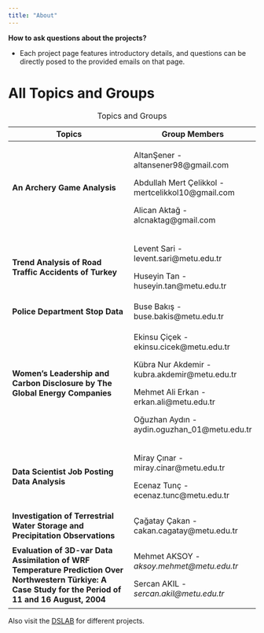 ```yaml
---
title: "About"
---
```


**How to ask questions about the projects?**

-   Each project page features introductory details, and questions can be directly posed to the provided emails on that page.

# All Topics and Groups

+-----------------------------------------------------------------------------------------------------------------------------------------------------------+----------------------------------------------------+
| Topics                                                                                                                                                    | Group Members                                      |
+===========================================================================================================================================================+====================================================+
| **An Archery Game Analysis**                                                                                                                              | AltanŞener - altansener98\@gmail.com               |
|                                                                                                                                                           |                                                    |
|                                                                                                                                                           | Abdullah Mert Çelikkol - mertcelikkol10\@gmail.com |
|                                                                                                                                                           |                                                    |
|                                                                                                                                                           | Alican Aktağ - alcnaktag\@gmail.com                |
+-----------------------------------------------------------------------------------------------------------------------------------------------------------+----------------------------------------------------+
| **Trend Analysis of Road Traffic Accidents of Turkey**                                                                                                    | Levent Sari - levent.sari\@metu.edu.tr             |
|                                                                                                                                                           |                                                    |
|                                                                                                                                                           | Huseyin Tan - huseyin.tan\@metu.edu.tr             |
+-----------------------------------------------------------------------------------------------------------------------------------------------------------+----------------------------------------------------+
| **Police Department Stop Data**                                                                                                                           | Buse Bakış - buse.bakis\@metu.edu.tr               |
+-----------------------------------------------------------------------------------------------------------------------------------------------------------+----------------------------------------------------+
| **Women’s Leadership and Carbon Disclosure by The Global Energy Companies**                                                                               | Ekinsu Çiçek - ekinsu.cicek\@metu.edu.tr           |
|                                                                                                                                                           |                                                    |
|                                                                                                                                                           | Kübra Nur Akdemir - kubra.akdemir\@metu.edu.tr     |
|                                                                                                                                                           |                                                    |
|                                                                                                                                                           | Mehmet Ali Erkan - erkan.ali\@metu.edu.tr          |
|                                                                                                                                                           |                                                    |
|                                                                                                                                                           | Oğuzhan Aydın - aydin.oguzhan_01\@metu.edu.tr      |
+-----------------------------------------------------------------------------------------------------------------------------------------------------------+----------------------------------------------------+
| **Data Scientist Job Posting Data Analysis**                                                                                                              | Miray Çınar - miray.cinar\@metu.edu.tr             |
|                                                                                                                                                           |                                                    |
|                                                                                                                                                           | Ecenaz Tunç - ecenaz.tunc\@metu.edu.tr             |
+-----------------------------------------------------------------------------------------------------------------------------------------------------------+----------------------------------------------------+
| **Investigation of Terrestrial Water Storage and Precipitation Observations**                                                                             | Çağatay Çakan - cakan.cagatay\@metu.edu.tr         |
+-----------------------------------------------------------------------------------------------------------------------------------------------------------+----------------------------------------------------+
| **Evaluation of 3D-var Data Assimilation of WRF Temperature Prediction Over Northwestern Türkiye: A Case Study for the Period of 11 and 16 August, 2004** | Mehmet AKSOY - *aksoy.mehmet\@metu.edu.tr*         |
|                                                                                                                                                           |                                                    |
|                                                                                                                                                           | Sercan AKIL - *sercan.akil\@metu.edu.tr*           |
+-----------------------------------------------------------------------------------------------------------------------------------------------------------+----------------------------------------------------+

: Topics and Groups

Also visit the [DSLAB](https://dslab-stat.metu.edu.tr) for different projects.

